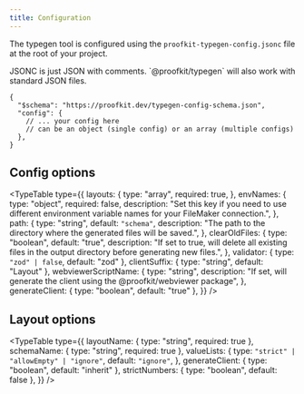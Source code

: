 ```yaml
---
title: Configuration
---
```



The typegen tool is configured using the `proofkit-typegen-config.jsonc` file at the root of your project.

<Callout type="info">
  JSONC is just JSON with comments. `@proofkit/typegen` will also work with
  standard JSON files.
</Callout>

```jsonc title="proofkit-typegen-config.jsonc"
{
  "$schema": "https://proofkit.dev/typegen-config-schema.json",
  "config": {
    // ... your config here
    // can be an object (single config) or an array (multiple configs)
  },
}
```

## Config options

<TypeTable
  type={{
    layouts: {
      type: "array",
      required: true,
    },
    envNames: {
      type: "object",
      required: false,
      description:
        "Set this key if you need to use different environment variable names for your FileMaker connection.",
    },
    path: {
      type: "string",
      default: `"schema"`,
      description:
        "The path to the directory where the generated files will be saved.",
    },
    clearOldFiles: {
      type: "boolean",
      default: "true",
      description:
        "If set to true, will delete all existing files in the output directory before generating new files.",
    },
    validator: { type: `"zod" | false`, default: "zod" },
    clientSuffix: { type: "string", default: "Layout" },
    webviewerScriptName: {
      type: "string",
      description:
        "If set, will generate the client using the @proofkit/webviewer package",
    },
    generateClient: { type: "boolean", default: "true" },
  }}
/>

## Layout options

<TypeTable
  type={{
    layoutName: { type: "string", required: true },
    schemaName: { type: "string", required: true },
    valueLists: {
      type: `"strict" | "allowEmpty" | "ignore"`,
      default: `"ignore"`,
    },
    generateClient: { type: "boolean", default: "inherit" },
    strictNumbers: { type: "boolean", default: false },
  }}
/>
